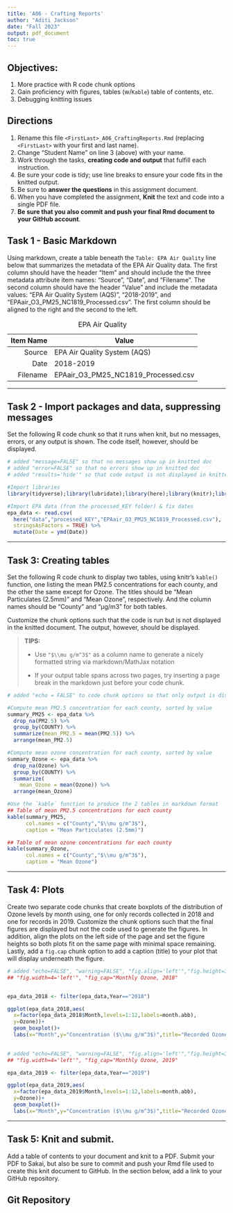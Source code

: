 ```yaml
---
title: 'A06 - Crafting Reports'
author: "Aditi Jackson" 
date: "Fall 2023"
output: pdf_document
toc: true
---
```


## Objectives:

1.  More practice with R code chunk options
1.  Gain proficiency with figures, tables (w/`Kable`) table of contents, etc.
1.  Debugging knitting issues

## Directions

1.  Rename this file `<FirstLast>_A06_CraftingReports.Rmd` (replacing `<FirstLast>` with your first and last name).
1.  Change "Student Name" on line 3 (above) with your name.
1.  Work through the tasks, **creating code and output** that fulfill each instruction.
1.  Be sure your code is tidy; use line breaks to ensure your code fits in the knitted output.
1.  Be sure to **answer the questions** in this assignment document.
1.  When you have completed the assignment, **Knit** the text and code into a single PDF file.
1.  **Be sure that you also commit and push your final Rmd document to your GitHub account**.

## Task 1 - Basic Markdown

Using markdown, create a table beneath the `Table: EPA Air Quality` line below that summarizes the metadata of the EPA Air Quality data. The first column should have the header "Item" and should include the the three metadata attribute item names: "Source", "Date", and "Filename". The second column should have the header "Value" and include the metadata values: "EPA Air Quality System (AQS)", "2018-2019", and "EPAair_O3_PM25_NC1819_Processed.csv". The first column should be aligned to the right and the second to the left.

Table: EPA Air Quality

Item Name     | Value
-------------:|-------------
       Source | EPA Air Quality System (AQS)
         Date | 2018-2019
     Filename | EPAair_O3_PM25_NC1819_Processed.csv

---

## Task 2 - Import packages and data, suppressing messages

Set the following R code chunk so that it runs when knit, but no messages, errors, or any output is shown. The code itself, however, should be displayed.

```r
# added "message=FALSE" so that no messages show up in knitted doc
# added "error=FALSE" so that no errors show up in knitted doc
# added "results='hide'" so that code output is not displayed in knitted doc

#Import libraries
library(tidyverse);library(lubridate);library(here);library(knitr);library(ggplot2)

#Import EPA data (from the processed_KEY folder) & fix dates
epa_data <- read.csv(
  here("data","processed_KEY","EPAair_O3_PM25_NC1819_Processed.csv"),
  stringsAsFactors = TRUE) %>% 
  mutate(Date = ymd(Date))
```

---

## Task 3: Creating tables

Set the following R code chunk to display two tables, using knitr's `kable()` function, one listing the mean PM2.5 concentrations for each county, and the other the same except for Ozone. The titles should be "Mean Particulates (2.5mm)" and "Mean Ozone", respectively. And the column names should be "County" and "µg/m3" for both tables.

Customize the chunk options such that the code is run but is not displayed in the knitted document. The output, however, should be displayed.

> **TIPS:**
>
> -   Use `"$\\mu g/m^3$"` as a column name to generate a nicely formatted string via markdown/MathJax notation
>
> -   If your output table spans across two pages, try inserting a page break in the markdown just before your code chunk.


```r
# added "echo = FALSE" to code chunk options so that only output is displayed

#Compute mean PM2.5 concentration for each county, sorted by value
summary_PM25 <- epa_data %>% 
  drop_na(PM2.5) %>% 
  group_by(COUNTY) %>% 
  summarize(mean_PM2.5 = mean(PM2.5)) %>% 
  arrange(mean_PM2.5)

#Compute mean ozone concentration for each county, sorted by value
summary_Ozone <- epa_data %>% 
  drop_na(Ozone) %>% 
  group_by(COUNTY) %>% 
  summarize(
    mean_Ozone = mean(Ozone)) %>% 
  arrange(mean_Ozone)

#Use the `kable` function to produce the 2 tables in markdown format
## Table of mean PM2.5 concentrations for each county
kable(summary_PM25,
      col.names = c("County","$\\mu g/m^3$"),
      caption = "Mean Particulates (2.5mm)")

## Table of mean ozone concentrations for each county
kable(summary_Ozone,
      col.names = c("County","$\\mu g/m^3$"),
      caption = "Mean Ozone")

```

---

## Task 4: Plots

Create two separate code chunks that create boxplots of the distribution of Ozone levels by month using, one for only records collected in 2018 and one for records in 2019. Customize the chunk options such that the final figures are displayed but not the code used to generate the figures. In addition, align the plots on the left side of the page and set the figure heights so both plots fit on the same page with minimal space remaining. Lastly, add a `fig.cap` chunk option to add a caption (title) to your plot that will display underneath the figure.

\newpage

```r

# added "echo=FALSE", "warning=FALSE", "fig.align='left'","fig.height=3='left'"
## "fig.width=4='left'", "fig_cap="Monthly Ozone, 2018" 


epa_data_2018 <- filter(epa_data,Year=="2018")

ggplot(epa_data_2018,aes(
  x=factor(epa_data_2018$Month,levels=1:12,labels=month.abb),
  y=Ozone))+
  geom_boxplot()+
  labs(x="Month",y="Concentration ($\\mu g/m^3$)",title="Recorded Ozone by Month (2018)")
  

```

```r

# added "echo=FALSE", "warning=FALSE", "fig.align='left'","fig.height=3='left'"
## "fig.width=4='left'", "fig_cap="Monthly Ozone, 2019" 

epa_data_2019 <- filter(epa_data,Year=="2019")

ggplot(epa_data_2019,aes(
  x=factor(epa_data_2019$Month,levels=1:12,labels=month.abb),
  y=Ozone))+
  geom_boxplot()+
  labs(x="Month",y="Concentration ($\\mu g/m^3$)",title="Recorded Ozone by Month (2019)")

```

---

\newpage

## Task 5: Knit and submit.
Add a table of contents to your document and knit to a PDF. Submit your PDF to Sakai, but also be sure to commit and push your Rmd file used to create this knit document to GitHub. In the section below, add a link to your GitHub repository. 

## Git Repository

